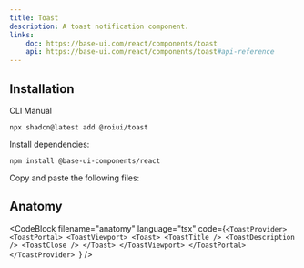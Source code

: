 ```yaml
---
title: Toast
description: A toast notification component.
links:
    doc: https://base-ui.com/react/components/toast
    api: https://base-ui.com/react/components/toast#api-reference
---
```


<ComponentPreview name="toast-demo" />

## Installation

<InstallationTabs>

<InstallationTabsList>
    <InstallationTabsTrigger value="cli">CLI</InstallationTabsTrigger>
    <InstallationTabsTrigger value="manual">Manual</InstallationTabsTrigger>
</InstallationTabsList>

<InstallationTabsContent value="cli">

```package-install
npx shadcn@latest add @roiui/toast
```

</InstallationTabsContent>

<InstallationTabsContent value="manual" data-manual="true">

Install dependencies:

```package-install
npm install @base-ui-components/react
```

Copy and paste the following files:

<ComponentSource
    name="toast"
/>

</InstallationTabsContent>

</InstallationTabs>

## Anatomy

<CodeBlock
filename="anatomy"
  language="tsx"
  code={`<ToastProvider>
    <ToastPortal>
        <ToastViewport>
            <Toast>
                <ToastTitle />
                <ToastDescription />
                <ToastClose />
            </Toast>
        </ToastViewport>
    </ToastPortal>
</ToastProvider>
`} />
